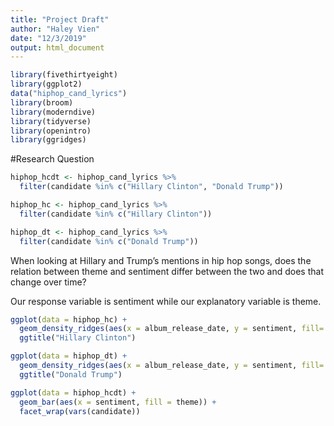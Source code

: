 ```yaml
---
title: "Project Draft"
author: "Haley Vien"
date: "12/3/2019"
output: html_document
---
```


```r
library(fivethirtyeight)
library(ggplot2)
data("hiphop_cand_lyrics")
library(broom)
library(moderndive)
library(tidyverse)
library(openintro)
library(ggridges)
```

#Research Question

```r
hiphop_hcdt <- hiphop_cand_lyrics %>% 
  filter(candidate %in% c("Hillary Clinton", "Donald Trump"))
```

```r
hiphop_hc <- hiphop_cand_lyrics %>% 
  filter(candidate %in% c("Hillary Clinton"))
```

```r
hiphop_dt <- hiphop_cand_lyrics %>% 
  filter(candidate %in% c("Donald Trump"))
```

When looking at Hillary and Trump’s mentions in hip hop songs, does the relation between theme and sentiment differ between the two and does that change over time?

Our response variable is sentiment while our explanatory variable is theme. 

```r
ggplot(data = hiphop_hc) +
  geom_density_ridges(aes(x = album_release_date, y = sentiment, fill= sentiment)) +
  ggtitle("Hillary Clinton")
```

```r
ggplot(data = hiphop_dt) +
  geom_density_ridges(aes(x = album_release_date, y = sentiment, fill= sentiment)) +
  ggtitle("Donald Trump")
```

```r
ggplot(data = hiphop_hcdt) + 
  geom_bar(aes(x = sentiment, fill = theme)) +
  facet_wrap(vars(candidate))
```